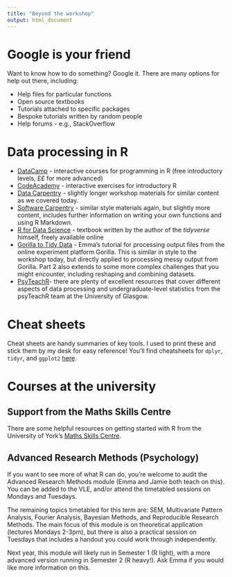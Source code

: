```yaml
---
title: "Beyond the workshop"
output: html_document
---
```


# Google is your friend

Want to know how to do something? Google it. There are many options for help out there, including:

-   Help files for particular functions
-   Open source textbooks
-   Tutorials attached to specific packages
-   Bespoke tutorials written by random people
-   Help forums - e.g., StackOverflow

# Data processing in R

-   [DataCamp](www.datacamp.com) - interactive courses for programming in R (free introductory levels, ££ for more advanced)
-   [CodeAcademy](https://www.codecademy.com/learn/learn-r) - interactive exercises for introductory R
-   [Data Carpentry](https://datacarpentry.org/r-socialsci/) - slightly longer workshop materials for similar content as we covered today.
-   [Software Carpentry](https://swcarpentry.github.io/r-novice-gapminder/) - similar style materials again, but slightly more content, includes further information on writing your own functions and using R Markdown.
-   [R for Data Science](https://r4ds.had.co.nz/) - textbook written by the author of the *tidyverse* himself, freely available online
-   [Gorilla to Tidy Data](https://emljames.github.io/GorillaR) - Emma's tutorial for processing output files from the online experiment platform Gorilla. This is similar in style to the workshop today, but directly applied to processing messy output from Gorilla. Part 2 also extends to some more complex challenges that you might encounter, including reshaping and combining datasets.
-   [PsyTeachR](https://psyteachr.github.io/)- there are plenty of excellent resources that cover different aspects of data processing and undergraduate-level statistics from the psyTeachR team at the University of Glasgow.

# Cheat sheets

Cheat sheets are handy summaries of key tools. I used to print these and stick them by my desk for easy reference! You'll find cheatsheets for `dplyr`, `tidyr`, and `ggplot2` [here](https://rstudio.com/resources/cheatsheets/).

# Courses at the university

## Support from the Maths Skills Centre

There are some helpful resources on getting started with R from the University of York's [Maths Skills Centre](https://subjectguides.york.ac.uk/maths-skills-centre/statistics).

## Advanced Research Methods (Psychology)

If you want to see more of what R can do, you're welcome to audit the Advanced Research Methods module (Emma and Jamie both teach on this). You can be added to the VLE, and/or attend the timetabled sessions on Mondays and Tuesdays.

The remaining topics timetabled for this term are: SEM, Multivariate Pattern Analysis, Fourier Analysis, Bayesian Methods, and Reproducible Research Methods. The main focus of this module is on theoretical application (lectures Mondays 2-3pm), but there is also a practical session on Tuesdays that includes a handout you could work through independently.

Next year, this module will likely run in Semester 1 (R light), with a more advanced version running in Semester 2 (R heavy!). Ask Emma if you would like more information on this.

